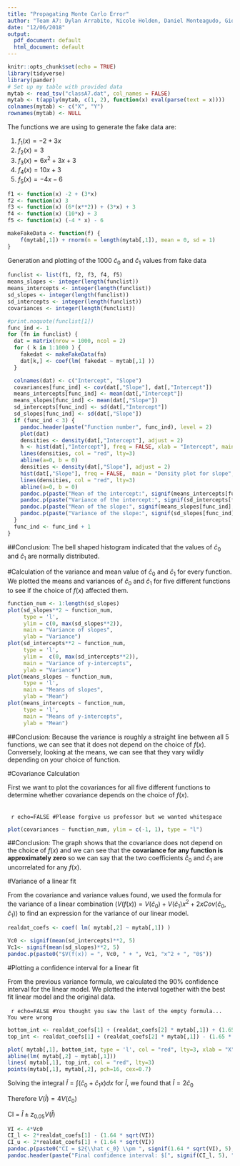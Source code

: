 ```yaml
---
title: "Propagating Monte Carlo Error"
author: "Team A7: Dylan Arrabito, Nicole Holden, Daniel Monteagudo, Giovana Puccini"
date: "12/06/2018"
output:
  pdf_document: default
  html_document: default
---
```


```r
knitr::opts_chunk$set(echo = TRUE)
library(tidyverse)
library(pander)
# Set up my table with provided data
mytab <- read_tsv("classA7.dat", col_names = FALSE)
mytab <- t(apply(mytab, c(1, 2), function(x) eval(parse(text = x))))
colnames(mytab) <- c("X", "Y")
rownames(mytab) <- NULL
```

The functions we are using to generate the fake data are:

1. $f_1(x) = -2 + 3x$
2. $f_2(x) = 3$
3. $f_3(x) = 6x^2 + 3x + 3$
4. $f_4(x) = 10x + 3$
5. $f_5(x) = -4x - 6$

```r
f1 <- function(x) -2 + (3*x)
f2 <- function(x) 3
f3 <- function(x) (6*(x**2)) + (3*x) + 3
f4 <- function(x) (10*x) + 3
f5 <- function(x) (-4 * x) - 6

makeFakeData <- function(f) {
    f(mytab[,1]) + rnorm(n = length(mytab[,1]), mean = 0, sd = 1)
}
```

Generation and plotting of the 1000 $\hat c_0$ and $\hat c_1$ values from fake data

```r
funclist <- list(f1, f2, f3, f4, f5)
means_slopes <- integer(length(funclist))
means_intercepts <- integer(length(funclist))
sd_slopes <- integer(length(funclist))
sd_intercepts <- integer(length(funclist))
covariances <- integer(length(funclist))

#print.noquote(funclist[1])
func_ind <- 1
for (fn in funclist) {
  dat = matrix(nrow = 1000, ncol = 2)
  for ( k in 1:1000 ) {
    fakedat <- makeFakeData(fn)
    dat[k,] <- coef(lm( fakedat ~ mytab[,1] ))
  }

  colnames(dat) <- c("Intercept", "Slope")
  covariances[func_ind] <- cov(dat[,"Slope"], dat[,"Intercept"])
  means_intercepts[func_ind] <- mean(dat[,"Intercept"])
  means_slopes[func_ind] <- mean(dat[,"Slope"])
  sd_intercepts[func_ind] <- sd(dat[,"Intercept"])
  sd_slopes[func_ind] <- sd(dat[,"Slope"])
  if (func_ind < 3) {
    pandoc.header(paste("Function number", func_ind), level = 2)
    plot(dat)
    densities <- density(dat[,"Intercept"], adjust = 2)
    h <- hist(dat[,"Intercept"], freq = FALSE, xlab = "Intercept", main = "Density plot for y-intercept", xlim = c(min(fakedat), max(fakedat)))
    lines(densities, col = "red", lty=3)
    abline(a=0, b = 0)
    densities <- density(dat[,"Slope"], adjust = 2)
    hist(dat[,"Slope"], freq = FALSE,  main = "Density plot for slope", xlab = "Slope")
    lines(densities, col = "red", lty=3)
    abline(a=0, b = 0)
    pandoc.p(paste("Mean of the intercept:", signif(means_intercepts[func_ind], 5)))
    pandoc.p(paste("Variance of the intercept:", signif(sd_intercepts[func_ind]^2, 5)))
    pandoc.p(paste("Mean of the slope:", signif(means_slopes[func_ind], 5)))
    pandoc.p(paste("Variance of the slope:", signif(sd_slopes[func_ind]^2, 5)))
  }
  func_ind <- func_ind + 1
}

```

##Conclusion: 
The bell shaped histogram indicated that the values of $\hat c_0$ and $\hat c_1$ are normally distributed.

\pagebreak

#Calculation of the variance and mean value of $\hat c_0$ and $\hat c_1$ for every function.
We plotted the means and variances of $\hat c_0$ and $\hat c_1$ for five different functions to see if the choice of $f(x)$ affected them.

``` r
function_num <- 1:length(sd_slopes)
plot(sd_slopes**2 ~ function_num, 
     type = 'l', 
     ylim = c(0, max(sd_slopes**2)), 
     main = "Variance of slopes", 
     ylab = "Variance")
plot(sd_intercepts**2 ~ function_num, 
     type = 'l', 
     ylim =  c(0, max(sd_intercepts**2)), 
     main = "Variance of y-intercepts",
     ylab = "Variance")
plot(means_slopes ~ function_num, 
     type = 'l', 
     main = "Means of slopes",
     ylab = "Mean")
plot(means_intercepts ~ function_num, 
     type = 'l',
     main = "Means of y-intercepts",
     ylab = "Mean")
```

##Conclusion:
Because the variance is roughly a straight line between all 5 functions, we can see that it does not depend on the choice of $f(x)$. Conversely, looking at the means, we can see that they vary wildly depending on your choice of function.

\pagebreak

#Covariance Calculation

First we want to plot the covariances for all five different functions to determine whether covariance depends on the choice of $f(x)$.  

$~$  
$~$ `r echo=FALSE #Please forgive us professor but we wanted whitespace`  


``` r
plot(covariances ~ function_num, ylim = c(-1, 1), type = "l")
```


##Conclusion:
The graph shows that the covariance does not depend on the choice of $f(x)$ and we can see that the __covariance for any function is approximately zero__ so we can say that the two coefficients $\hat c_0$ and $\hat c_1$ are uncorrelated for any $f(x)$.

\pagebreak

#Variance of a linear fit

From the covariance and variance values found, we used the formula for the variance of a linear combination ($V(f(x)) = V(\hat c_0) + V(\hat c_1)x^2 + 2xCov(\hat c_0, \hat c_1)$) to find an expression for the variance of our linear model.

``` r
realdat_coefs <- coef( lm( mytab[,2] ~ mytab[,1]) )

Vc0 <- signif(mean(sd_intercepts)**2, 5)
Vc1<- signif(mean(sd_slopes)**2, 5)
pandoc.p(paste0("$V(f(x)) = ", Vc0, " + ", Vc1, "x^2 + ", "0$"))
``` 

#Plotting a confidence interval for a linear fit

From the previous variance formula, we calculated the 90% confidence interval for the linear model.
We plotted the interval together with the best fit linear model and the original data.

$~$  `r echo=FALSE #You thought you saw the last of the empty formula... You were wrong`

``` r
bottom_int <- realdat_coefs[1] + (realdat_coefs[2] * mytab[,1]) + (1.65 * sqrt(Vc0 + Vc1 * (mytab[,1]**2) ))
top_int <- realdat_coefs[1] + (realdat_coefs[2] * mytab[,1]) - (1.65 * sqrt(Vc0 + Vc1 * (mytab[,1]**2) ))

plot( mytab[,1], bottom_int, type = 'l', col = "red", lty=3, xlab = "X", ylab = "Y")
abline(lm( mytab[,2] ~ mytab[,1]))
lines( mytab[,1], top_int, col = "red", lty=3)
points(mytab[,1], mytab[,2], pch=16, cex=0.7)
```

Solving the integral $\hat I = \int (\hat c_0 + \hat c_1x)dx$ for $\hat I$, we found that $\hat I = 2 \hat c_0$

Therefore $V(\hat I) = 4V(\hat c_0)$

CI = $\hat I \pm z_{0.05}V({\hat I})$
``` r
VI <- 4*Vc0
CI_l <- 2*realdat_coefs[1] - (1.64 * sqrt(VI))
CI_u <- 2*realdat_coefs[1] + (1.64 * sqrt(VI))
pandoc.p(paste0("CI = $2{\\hat c_0} \\pm ", signif(1.64 * sqrt(VI), 5), "$"))
pandoc.header(paste("Final confidence interval: $[", signif(CI_l, 5), ",", signif(CI_u, 5), "]$"), level = 2)
```